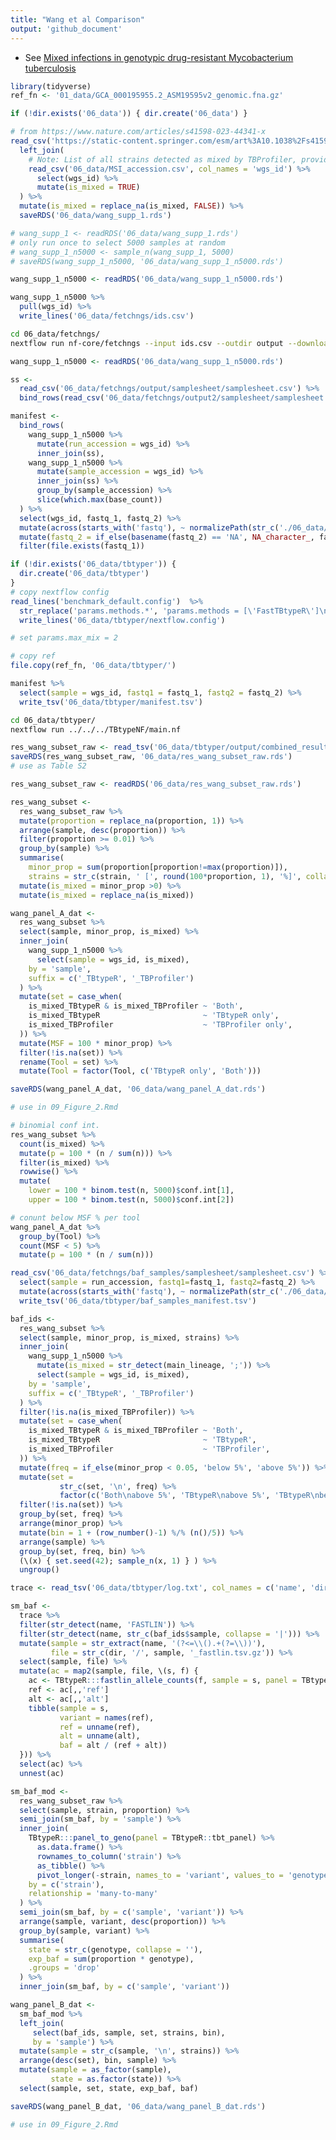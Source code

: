 ```yaml
---
title: "Wang et al Comparison"
output: 'github_document'
---
```


* See [Mixed infections in genotypic drug-resistant Mycobacterium tuberculosis](https://doi.org/10.1038/wang-023-44341-x)

```r
library(tidyverse)
ref_fn <- '01_data/GCA_000195955.2_ASM19595v2_genomic.fna.gz'

if (!dir.exists('06_data')) { dir.create('06_data') }
```

```r
# from https://www.nature.com/articles/s41598-023-44341-x
read_csv('https://static-content.springer.com/esm/art%3A10.1038%2Fs41598-023-44341-x/MediaObjects/41598_2023_44341_MOESM1_ESM.csv') %>% 
  left_join(
    # Note: List of all strains detected as mixed by TBProfiler, provided by author's in private communication
    read_csv('06_data/MSI_accession.csv', col_names = 'wgs_id') %>% 
      select(wgs_id) %>% 
      mutate(is_mixed = TRUE)
  ) %>% 
  mutate(is_mixed = replace_na(is_mixed, FALSE)) %>%
  saveRDS('06_data/wang_supp_1.rds')
```

```r
# wang_supp_1 <- readRDS('06_data/wang_supp_1.rds')
# only run once to select 5000 samples at random
# wang_supp_1_n5000 <- sample_n(wang_supp_1, 5000)
# saveRDS(wang_supp_1_n5000, '06_data/wang_supp_1_n5000.rds')

wang_supp_1_n5000 <- readRDS('06_data/wang_supp_1_n5000.rds')

wang_supp_1_n5000 %>%
  pull(wgs_id) %>%
  write_lines('06_data/fetchngs/ids.csv')
```

```bash
cd 06_data/fetchngs/
nextflow run nf-core/fetchngs --input ids.csv --outdir output --download_method aspera
```

```r
wang_supp_1_n5000 <- readRDS('06_data/wang_supp_1_n5000.rds')

ss <- 
  read_csv('06_data/fetchngs/output/samplesheet/samplesheet.csv') %>% 
  bind_rows(read_csv('06_data/fetchngs/output2/samplesheet/samplesheet.csv'))

manifest <-
  bind_rows(
    wang_supp_1_n5000 %>% 
      mutate(run_accession = wgs_id) %>% 
      inner_join(ss),
    wang_supp_1_n5000 %>% 
      mutate(sample_accession = wgs_id) %>% 
      inner_join(ss) %>% 
      group_by(sample_accession) %>% 
      slice(which.max(base_count))
  ) %>% 
  select(wgs_id, fastq_1, fastq_2) %>% 
  mutate(across(starts_with('fastq'), ~ normalizePath(str_c('./06_data/fetchngs/',.),  mustWork = F))) %>% 
  mutate(fastq_2 = if_else(basename(fastq_2) == 'NA', NA_character_, fastq_2)) %>%
  filter(file.exists(fastq_1))

if (!dir.exists('06_data/tbtyper')) {
  dir.create('06_data/tbtyper')
}
# copy nextflow config
read_lines('benchmark_default.config')  %>% 
  str_replace('params.methods.*', 'params.methods = [\'FastTBtypeR\']\n') %>% 
  write_lines('06_data/tbtyper/nextflow.config')

# set params.max_mix = 2

# copy ref
file.copy(ref_fn, '06_data/tbtyper/')

manifest %>% 
  select(sample = wgs_id, fastq1 = fastq_1, fastq2 = fastq_2) %>% 
  write_tsv('06_data/tbtyper/manifest.tsv')
```

```bash
cd 06_data/tbtyper/
nextflow run ../../../TBtypeNF/main.nf
```

```r
res_wang_subset_raw <- read_tsv('06_data/tbtyper/output/combined_results.tsv')
saveRDS(res_wang_subset_raw, '06_data/res_wang_subset_raw.rds')
# use as Table S2
```


```r
res_wang_subset_raw <- readRDS('06_data/res_wang_subset_raw.rds')

res_wang_subset <-
  res_wang_subset_raw %>% 
  mutate(proportion = replace_na(proportion, 1)) %>% 
  arrange(sample, desc(proportion)) %>% 
  filter(proportion >= 0.01) %>%
  group_by(sample) %>% 
  summarise(
    minor_prop = sum(proportion[proportion!=max(proportion)]),
    strains = str_c(strain, ' [', round(100*proportion, 1), '%]', collapse = '\n')) %>% 
  mutate(is_mixed = minor_prop >0) %>% 
  mutate(is_mixed = replace_na(is_mixed))

wang_panel_A_dat <- 
  res_wang_subset %>% 
  select(sample, minor_prop, is_mixed) %>% 
  inner_join(
    wang_supp_1_n5000 %>% 
      select(sample = wgs_id, is_mixed),
    by = 'sample',
    suffix = c('_TBtypeR', '_TBProfiler')
  ) %>% 
  mutate(set = case_when(
    is_mixed_TBtypeR & is_mixed_TBProfiler ~ 'Both',
    is_mixed_TBtypeR                       ~ 'TBtypeR only',
    is_mixed_TBProfiler                    ~ 'TBProfiler only',
  )) %>% 
  mutate(MSF = 100 * minor_prop) %>% 
  filter(!is.na(set)) %>% 
  rename(Tool = set) %>% 
  mutate(Tool = factor(Tool, c('TBtypeR only', 'Both')))

saveRDS(wang_panel_A_dat, '06_data/wang_panel_A_dat.rds')

# use in 09_Figure_2.Rmd
```


```r
# binomial conf int.
res_wang_subset %>% 
  count(is_mixed) %>% 
  mutate(p = 100 * (n / sum(n))) %>% 
  filter(is_mixed) %>% 
  rowwise() %>% 
  mutate(
    lower = 100 * binom.test(n, 5000)$conf.int[1],
    upper = 100 * binom.test(n, 5000)$conf.int[2])

# conunt below MSF % per tool
wang_panel_A_dat %>%
  group_by(Tool) %>%
  count(MSF < 5) %>% 
  mutate(p = 100 * (n / sum(n)))
```

```r
read_csv('06_data/fetchngs/baf_samples/samplesheet/samplesheet.csv') %>% 
  select(sample = run_accession, fastq1=fastq_1, fastq2=fastq_2) %>% 
  mutate(across(starts_with('fastq'), ~ normalizePath(str_c('./06_data/fetchngs/', .)))) %>% 
  write_tsv('06_data/tbtyper/baf_samples_manifest.tsv')
```

```r
baf_ids <-
  res_wang_subset %>%
  select(sample, minor_prop, is_mixed, strains) %>%
  inner_join(
    wang_supp_1_n5000 %>%
      mutate(is_mixed = str_detect(main_lineage, ';')) %>%
      select(sample = wgs_id, is_mixed),
    by = 'sample',
    suffix = c('_TBtypeR', '_TBProfiler')
  ) %>%
  filter(!is.na(is_mixed_TBProfiler)) %>%
  mutate(set = case_when(
    is_mixed_TBtypeR & is_mixed_TBProfiler ~ 'Both',
    is_mixed_TBtypeR                       ~ 'TBtypeR',
    is_mixed_TBProfiler                    ~ 'TBProfiler',
  )) %>%
  mutate(freq = if_else(minor_prop < 0.05, 'below 5%', 'above 5%')) %>%
  mutate(set =
           str_c(set, '\n', freq) %>%
           factor(c('Both\nabove 5%', 'TBtypeR\nabove 5%', 'TBtypeR\nbelow 5%'))) %>%
  filter(!is.na(set)) %>%
  group_by(set, freq) %>%
  arrange(minor_prop) %>%
  mutate(bin = 1 + (row_number()-1) %/% (n()/5)) %>%
  arrange(sample) %>%
  group_by(set, freq, bin) %>%
  (\(x) { set.seed(42); sample_n(x, 1) } ) %>%
  ungroup()

trace <- read_tsv('06_data/tbtyper/log.txt', col_names = c('name', 'dir'))

sm_baf <-
  trace %>%
  filter(str_detect(name, 'FASTLIN')) %>%
  filter(str_detect(name, str_c(baf_ids$sample, collapse = '|'))) %>%
  mutate(sample = str_extract(name, '(?<=\\().+(?=\\))'),
         file = str_c(dir, '/', sample, '_fastlin.tsv.gz')) %>%
  select(sample, file) %>%
  mutate(ac = map2(sample, file, \(s, f) {
    ac <- TBtypeR:::fastlin_allele_counts(f, sample = s, panel = TBtypeR::tbt_panel)
    ref <- ac[,,'ref']
    alt <- ac[,,'alt']
    tibble(sample = s,
           variant = names(ref),
           ref = unname(ref),
           alt = unname(alt),
           baf = alt / (ref + alt))
  })) %>%
  select(ac) %>%
  unnest(ac)

sm_baf_mod <-
  res_wang_subset_raw %>%
  select(sample, strain, proportion) %>%
  semi_join(sm_baf, by = 'sample') %>%
  inner_join(
    TBtypeR:::panel_to_geno(panel = TBtypeR::tbt_panel) %>%
      as.data.frame() %>%
      rownames_to_column('strain') %>%
      as_tibble() %>%
      pivot_longer(-strain, names_to = 'variant', values_to = 'genotype'),
    by = c('strain'),
    relationship = 'many-to-many'
  ) %>%
  semi_join(sm_baf, by = c('sample', 'variant')) %>%
  arrange(sample, variant, desc(proportion)) %>%
  group_by(sample, variant) %>%
  summarise(
    state = str_c(genotype, collapse = ''),
    exp_baf = sum(proportion * genotype),
    .groups = 'drop'
  ) %>%
  inner_join(sm_baf, by = c('sample', 'variant'))

wang_panel_B_dat <-
  sm_baf_mod %>%
  left_join(
     select(baf_ids, sample, set, strains, bin),
     by = 'sample') %>%
  mutate(sample = str_c(sample, '\n', strains)) %>%
  arrange(desc(set), bin, sample) %>%
  mutate(sample = as_factor(sample),
         state = as.factor(state)) %>%
  select(sample, set, state, exp_baf, baf)

saveRDS(wang_panel_B_dat, '06_data/wang_panel_B_dat.rds')

# use in 09_Figure_2.Rmd
```




